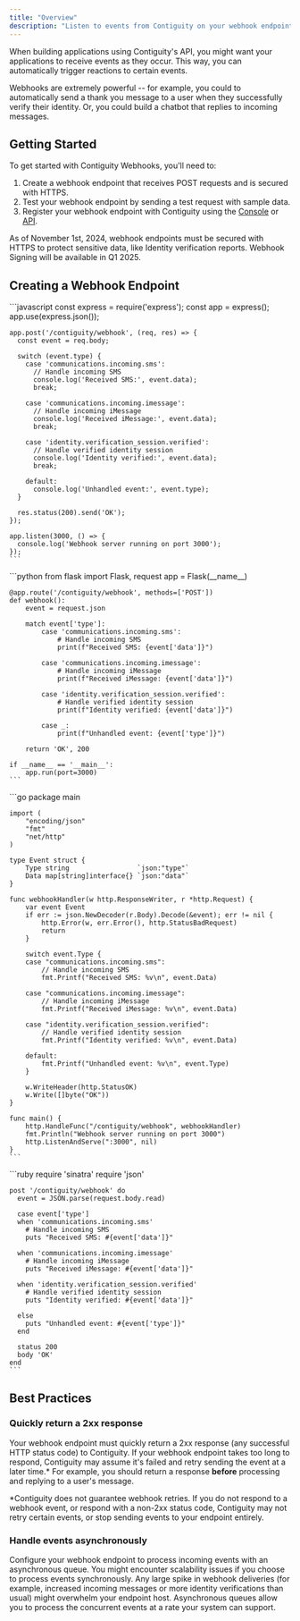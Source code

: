 ```yaml
---
title: "Overview"
description: "Listen to events from Contiguity on your webhook endpoint, like incoming messages, completed Identity verifications, and more to automatically trigger reactions."
---
```


When building applications using Contiguity's API, you might want your applications to receive events as they occur. This way, you can automatically trigger reactions to certain events. 

Webhooks are extremely powerful -- for example, you could to automatically send a thank you message to a user when they successfully verify their identity. Or, you could build a chatbot that replies to incoming messages.

## Getting Started
To get started with Contiguity Webhooks, you'll need to:

1. Create a webhook endpoint that receives POST requests and is secured with HTTPS.
2. Test your webhook endpoint by sending a test request with sample data.
3. Register your webhook endpoint with Contiguity using the [Console](https://console.contiguity.com) or [API](https://docs.contiguity.com/api-reference/webhook/register).

<Note>
    As of November 1st, 2024, webhook endpoints must be secured with HTTPS to protect sensitive data, like Identity verification reports. Webhook Signing will be available in Q1 2025.
</Note>

## Creating a Webhook Endpoint

<Tabs>
  <Tab title="Node.js">
    ```javascript
    const express = require('express');
    const app = express();
    app.use(express.json());

    app.post('/contiguity/webhook', (req, res) => {
      const event = req.body;

      switch (event.type) {
        case 'communications.incoming.sms':
          // Handle incoming SMS
          console.log('Received SMS:', event.data);
          break;
        
        case 'communications.incoming.imessage':
          // Handle incoming iMessage
          console.log('Received iMessage:', event.data);
          break;
        
        case 'identity.verification_session.verified':
          // Handle verified identity session
          console.log('Identity verified:', event.data);
          break;

        default:
          console.log('Unhandled event:', event.type);
      }

      res.status(200).send('OK');
    });

    app.listen(3000, () => {
      console.log('Webhook server running on port 3000');
    });
    ```
  </Tab>

  <Tab title="Python">
    ```python
    from flask import Flask, request
    app = Flask(__name__)

    @app.route('/contiguity/webhook', methods=['POST'])
    def webhook():
        event = request.json

        match event['type']:
            case 'communications.incoming.sms':
                # Handle incoming SMS
                print(f"Received SMS: {event['data']}")
            
            case 'communications.incoming.imessage':
                # Handle incoming iMessage
                print(f"Received iMessage: {event['data']}")
            
            case 'identity.verification_session.verified':
                # Handle verified identity session
                print(f"Identity verified: {event['data']}")
                
            case _:
                print(f"Unhandled event: {event['type']}")

        return 'OK', 200

    if __name__ == '__main__':
        app.run(port=3000)
    ```
  </Tab>

  <Tab title="Go">
    ```go
    package main

    import (
        "encoding/json"
        "fmt"
        "net/http"
    )

    type Event struct {
        Type string                 `json:"type"`
        Data map[string]interface{} `json:"data"`
    }

    func webhookHandler(w http.ResponseWriter, r *http.Request) {
        var event Event
        if err := json.NewDecoder(r.Body).Decode(&event); err != nil {
            http.Error(w, err.Error(), http.StatusBadRequest)
            return
        }

        switch event.Type {
        case "communications.incoming.sms":
            // Handle incoming SMS
            fmt.Printf("Received SMS: %v\n", event.Data)
        
        case "communications.incoming.imessage":
            // Handle incoming iMessage
            fmt.Printf("Received iMessage: %v\n", event.Data)
        
        case "identity.verification_session.verified":
            // Handle verified identity session
            fmt.Printf("Identity verified: %v\n", event.Data)
            
        default:
            fmt.Printf("Unhandled event: %v\n", event.Type)
        }

        w.WriteHeader(http.StatusOK)
        w.Write([]byte("OK"))
    }

    func main() {
        http.HandleFunc("/contiguity/webhook", webhookHandler)
        fmt.Println("Webhook server running on port 3000")
        http.ListenAndServe(":3000", nil)
    }
    ```
  </Tab>

  <Tab title="Ruby">
    ```ruby
    require 'sinatra'
    require 'json'

    post '/contiguity/webhook' do
      event = JSON.parse(request.body.read)

      case event['type']
      when 'communications.incoming.sms'
        # Handle incoming SMS
        puts "Received SMS: #{event['data']}"
      
      when 'communications.incoming.imessage'
        # Handle incoming iMessage
        puts "Received iMessage: #{event['data']}"
      
      when 'identity.verification_session.verified'
        # Handle verified identity session
        puts "Identity verified: #{event['data']}"
      
      else
        puts "Unhandled event: #{event['type']}"
      end

      status 200
      body 'OK'
    end
    ```
  </Tab>
</Tabs>

## Best Practices

### Quickly return a 2xx response
Your webhook endpoint must quickly return a 2xx response (any successful HTTP status code) to Contiguity. If your webhook endpoint takes too long to respond, Contiguity may assume it's failed and retry sending the event at a later time.*
For example, you should return a response **before** processing and replying to a user's message.

<Warning>
*Contiguity does not guarantee webhook retries. If you do not respond to a webhook event, or respond with a non-2xx status code, Contiguity may not retry certain events, or stop sending events to your endpoint entirely.
</Warning>

### Handle events asynchronously
Configure your webhook endpoint to process incoming events with an asynchronous queue. You might encounter scalability issues if you choose to process events synchronously. Any large spike in webhook deliveries (for example, increased incoming messages or more identity verifications than usual) might overwhelm your endpoint host.
Asynchronous queues allow you to process the concurrent events at a rate your system can support.


<Snippet />
